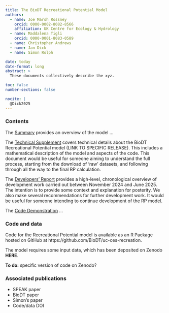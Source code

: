 ```yaml
---
title: The BioDT Recreational Potential Model
authors:
  - name: Joe Marsh Rossney
    orcid: 0000-0002-8082-8566
    affiliation: UK Centre for Ecology & Hydrology
  - name: Maddalena Tigli
    orcid: 0000-0001-8083-0589
  - name: Christopher Andrews
  - name: Jan Dick
  - name: Simon Rolph

date: today
date-format: long
abstract: >
  These documents collectively describe the xyz.

toc: false
number-sections: false

nocite: |
  @Dick2025
---
```


### Contents

The [Summary](summary.html) provides an overview of the model ...

The [Technical Supplement](tech_supp.html) covers technical details about the BioDT Recreational Potential model (LINK TO SPECIFIC RELEASE). This includes a mathematical description of the model and aspects of the code. This document would be useful for someone aiming to understand the full process, starting from the download of ‘raw’ datasets, and following through all the way to the final RP calculation.

The [Developers' Report](dev_report.html) provides a high-level, chronological overview of development work carried out between November 2024 and June 2025. The intention is to provide some context and explanation for posterity. We also make several recommendations for further development work. It would be useful for someone intending to continue development of the RP model.

The [Code Demonstration](demo.html) ...

### Code and data

Code for the Recreational Potential model is available as an R Package hosted on GitHub at https://github.com/BioDT/uc-ces-recreation.

The model requires some input data, which has been deposited on Zenodo **HERE**.

**To do:** specific version of code on Zenodo?

### Associated publications

:::{#refs}
:::

- SPEAK paper
- BioDT paper
- Simon's paper
- Code/data DOI